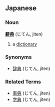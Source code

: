 ==Japanese==
===Noun===
'''[[辭]][[典]]''' (じてん, jiten)

#a [[dictionary]]
===Synonyms===
*[[辞典]] (じてん, jiten)
===Related Terms===
*[[事典]] (じてん, jiten)
*[[字典]] (じてん, jiten)